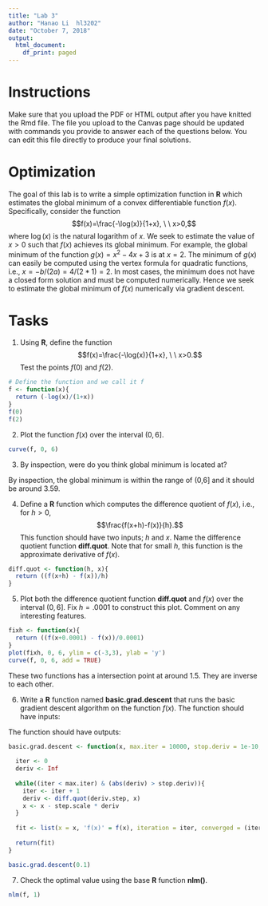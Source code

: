 ```yaml
---
title: "Lab 3"
author: "Hanao Li  hl3202"
date: "October 7, 2018"
output:
  html_document:
    df_print: paged
---
```


# Instructions 
Make sure that you upload the PDF or HTML output after you have knitted the Rmd file.  The file you upload to the Canvas page should be updated with commands you provide to answer each of the questions below.  You can edit this file directly to produce your final solutions.      

# Optimization


The goal of this lab is to write a simple optimization function in **R** which estimates the global minimum of a convex differentiable function $f(x)$.  Specifically, consider the function 
$$f(x)=\frac{-\log(x)}{1+x}, \ \ x>0,$$
where $\log(x)$ is the natural logarithm of $x$.  We seek to estimate the value of $x>0$ such that $f(x)$ achieves its global minimum.  For example, the global minimum of the function $g(x)=x^2-4x+3$ is at $x=2$. The minimum of $g(x)$ can easily be computed using the vertex formula for quadratic functions, i.e., $x=-b/(2a)=4/(2*1)=2$.  In most cases, the minimum does not have a closed form solution and must be computed numerically.  Hence we seek to estimate the global minimum of $f(x)$ numerically via gradient descent.    

# Tasks

1) Using **R**, define the function $$f(x)=\frac{-\log(x)}{1+x}, \ \ x>0.$$ Test the points $f(0)$ and $f(2)$. 
```r
# Define the function and we call it f
f <- function(x){
  return (-log(x)/(1+x))
}
f(0)
f(2)
```

2) Plot the function $f(x)$ over the interval $(0,6]$. 
```r
curve(f, 0, 6)
```

3)  By inspection, were do you think global minimum is located at?  

By inspection, the global minimum is within the range of (0,6] and it should be around 3.59.

4) Define a **R** function which computes the difference quotient of $f(x)$, i.e., for $h>0$, 
$$\frac{f(x+h)-f(x)}{h}.$$ This function should have two inputs; $h$ and $x$.  Name the difference quotient function **diff.quot**.  Note that for small $h$,  this function is the approximate derivative of $f(x)$.    
```r
diff.quot <- function(h, x){
  return ((f(x+h) - f(x))/h)
}
```

5) Plot both the difference quotient function **diff.quot** and $f(x)$ over the interval $(0,6]$.  Fix $h=.0001$ to construct this plot.  Comment on any interesting features.
```r
fixh <- function(x){
  return ((f(x+0.0001) - f(x))/0.0001)
}
plot(fixh, 0, 6, ylim = c(-3,3), ylab = 'y')
curve(f, 0, 6, add = TRUE)
```

These two functions has a intersection point at around 1.5. They are inverse to each other. 

6) Write a **R** function named **basic.grad.descent** that runs the basic gradient descent algorithm on the function $f(x)$.
The function should have inputs:  

\begin{enumerate}
\item Initial value  {\bf x}
\item Maximum iterations  {\bf max.iter} with default 10000. 
\item Stopping criterion {\bf stop.deriv} with default 1e-10. 
\item Derivative step size {\bf h} with default .0001.  
\item Step size {\bf step.scale} with default .5. 
\end{enumerate} The function should have outputs:
\begin{enumerate}
\item The value $x$ that yields the minimum of $f(x)$. 
\item The minimum value of $f(x)$. 
\item The number of iterations the algorithm took to reach the minimum.
\item A logical indicator displaying whether or not the algorithm converged.  
\end{enumerate}

```r
basic.grad.descent <- function(x, max.iter = 10000, stop.deriv = 1e-10, deriv.step = 0.001, step.scale = 0.5){
  
  iter <- 0
  deriv <- Inf
  
  while((iter < max.iter) & (abs(deriv) > stop.deriv)){
    iter <- iter + 1
    deriv <- diff.quot(deriv.step, x)
    x <- x - step.scale * deriv
  }
  
  fit <- list(x = x, 'f(x)' = f(x), iteration = iter, converged = (iter < max.iter))
  
  return(fit)
}

basic.grad.descent(0.1)
```


7)  Check the optimal value using the base **R** function **nlm()**.  
```r
nlm(f, 1)
```


